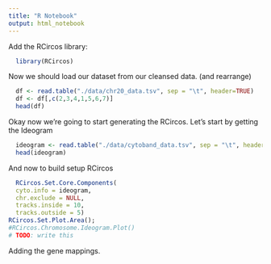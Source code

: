```yaml
---
title: "R Notebook"
output: html_notebook
---
```


Add the RCircos library:

```r
  library(RCircos)
```

Now we should load our dataset from our cleansed data. (and rearrange)

```r
  df <- read.table("./data/chr20_data.tsv", sep = "\t", header=TRUE)
  df <- df[,c(2,3,4,1,5,6,7)]
  head(df)
```

Okay now we're going to start generating the RCircos.
Let's start by getting the Ideogram
```r
  ideogram <- read.table("./data/cytoband_data.tsv", sep = "\t", header=TRUE)
  head(ideogram)
```
And now to build setup RCircos

```r
  RCircos.Set.Core.Components(
  cyto.info = ideogram,
  chr.exclude = NULL,
  tracks.inside = 10,
  tracks.outside = 5)
RCircos.Set.Plot.Area();
#RCircos.Chromosome.Ideogram.Plot()
# TODO: write this
```

Adding the gene mappings.

```r
  
```